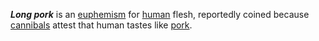 '''''Long pork''''' is an [[euphemism]] for [[human]] flesh, reportedly coined because [[cannibal]]s attest that human tastes like [[pork]].